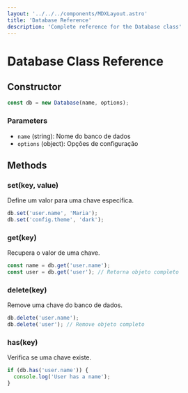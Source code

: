 ```yaml
---
layout: '../../../components/MDXLayout.astro'
title: 'Database Reference'
description: 'Complete reference for the Database class'
---
```


# Database Class Reference

## Constructor

```js
const db = new Database(name, options);
```

### Parameters

- `name` (string): Nome do banco de dados
- `options` (object): Opções de configuração

## Methods

### set(key, value)

Define um valor para uma chave específica.

```js
db.set('user.name', 'Maria');
db.set('config.theme', 'dark');
```

### get(key)

Recupera o valor de uma chave.

```js
const name = db.get('user.name');
const user = db.get('user'); // Retorna objeto completo
```

### delete(key)

Remove uma chave do banco de dados.

```js
db.delete('user.name');
db.delete('user'); // Remove objeto completo
```

### has(key)

Verifica se uma chave existe.

```js
if (db.has('user.name')) {
  console.log('User has a name');
}